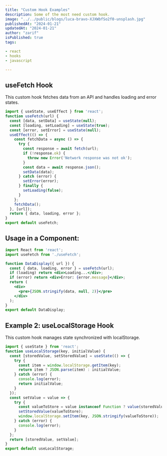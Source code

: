```yaml
---
title: "Custom Hook Examples"
description: Some of the most need custom hook.
image: "../../public/blogs/luca-bravo-XJXWbfSo2f0-unsplash.jpg"
publishedAt: "2024-01-21"
updatedAt: "2024-01-21"
author: "zarif"
isPublished: true
tags:

- react
- hooks
- javascript

---
```


## useFetch Hook
This custom hook fetches data from an API and handles loading and error states.

```jsx
import { useState, useEffect } from 'react';
function useFetch(url) {
  const [data, setData] = useState(null);
  const [loading, setLoading] = useState(true);
  const [error, setError] = useState(null);
  useEffect(() => {
    const fetchData = async () => {
      try {
        const response = await fetch(url);
        if (!response.ok) {
          throw new Error('Network response was not ok');
        }
        const data = await response.json();
        setData(data);
      } catch (error) {
        setError(error);
      } finally {
        setLoading(false);
      }
    };
    fetchData();
  }, [url]);
  return { data, loading, error };
}
export default useFetch;
```
## Usage in a Component:
```jsx
import React from 'react';
import useFetch from './useFetch';

function DataDisplay({ url }) {
  const { data, loading, error } = useFetch(url);
  if (loading) return <div>Loading...</div>;
  if (error) return <div>Error: {error.message}</div>;
  return (
    <div>
      <pre>{JSON.stringify(data, null, 2)}</pre>
    </div>
  );
}
export default DataDisplay;
```

## Example 2: useLocalStorage Hook
This custom hook manages state synchronized with localStorage.

```jsx
import { useState } from 'react';
function useLocalStorage(key, initialValue) {
  const [storedValue, setStoredValue] = useState(() => {
    try {
      const item = window.localStorage.getItem(key);
      return item ? JSON.parse(item) : initialValue;
    } catch (error) {
      console.log(error);
      return initialValue;
    }
  });
  const setValue = value => {
    try {
      const valueToStore = value instanceof Function ? value(storedValue) : value;
      setStoredValue(valueToStore);
      window.localStorage.setItem(key, JSON.stringify(valueToStore));
    } catch (error) {
      console.log(error);
    }
  };
  return [storedValue, setValue];
}
export default useLocalStorage;
```
